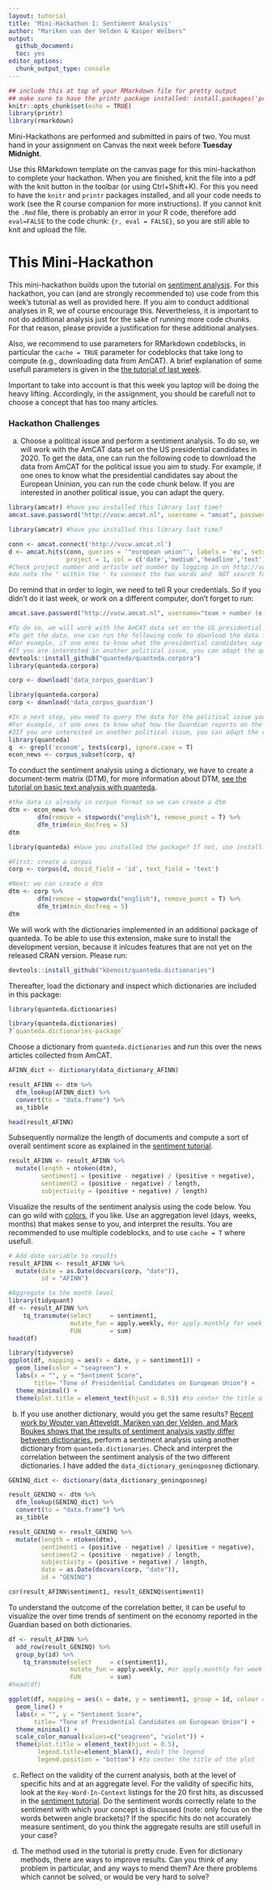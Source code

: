 ```yaml
---
layout: tutorial
title: 'Mini-Hackathon 1: Sentiment Analysis'
author: "Mariken van der Velden & Kasper Welbers"
output:
  github_document:
  toc: yes
editor_options: 
  chunk_output_type: console
---
```

  
```r
## include this at top of your RMarkdown file for pretty output
## make sure to have the printr package installed: install.packages('printr')
knitr::opts_chunk$set(echo = TRUE)
library(printr)
library(rmarkdown)
```

Mini-Hackathons are performed and submitted in pairs of two. 
You must hand in your assignment on Canvas the next week before **Tuesday Midnight**.

Use this RMarkdown template on the canvas page for this mini-hackathon to complete your hackathon.
When you are finished, knit the file into a pdf with the knit button in the toolbar (or using Ctrl+Shift+K).
For this you need to have the `knitr` and `printr` packages installed, and all your code needs to work (see the R course companion for more instructions).
If you cannot knit the `.Rmd` file, there is probably an error in your R code, therefore add `eval=FALSE` to the code chunk: `{r, eval = FALSE}`, so you are still able to knit and upload the file.

# This Mini-Hackathon
This mini-hackathon builds upon the tutorial on [sentiment analysis](https://github.com/ccs-amsterdam/r-course-material/blob/master/tutorials/sentiment_analysis.md). 
For this hackathon, you can (and are strongly recommended to) use code from this week's tutorial as well as provided here.
If you aim to conduct additional analyses in R, we of course encourage this.
Nevertheless, it is important to not do additional analysis just for the sake of running more code chunks. 
For that reason, please provide a justification for these additional analyses.

Also, we recommend to use parameters for RMarkdown codeblocks, in particular the `cache = TRUE` parameter for codeblocks that take long to compute (e.g., downloading data from AmCAT). 
A brief explanation of some usefull parameters is given in the [the tutorial of last week](https://github.com/MarikenvdVelden/Replication-Hackathons/blob/main/Intro-to-rmd-and-data-retrieval.md).

Important to take into account is that this week you laptop will be doing the heavy lifting. 
Accordingly, in the assignment, you should be carefull not to choose a concept that has too many articles. 

### Hackathon Challenges
a. Choose a political issue and perform a sentiment analysis. 
To do so, we will work with the AmCAT data set on the US presidential candidates in 2020.
To get the data, one can run the following code to download the data from AmCAT for the political issue you aim to study.
For example, if one ones to know what the presidential candidates say about the European Uninion, you can run the code chunk below.
If you are interested in another political issue, you can adapt the query.

```r
library(amcatr) #have you installed this library last time?
amcat.save.password("http://vucw.amcat.nl", username = "amcat", password = "amcat")
```
```r
library(amcatr) #have you installed this library last time?

conn <- amcat.connect('http://vucw.amcat.nl')
d <- amcat.hits(conn, queries = '"european union"', labels = 'eu', sets = 21, 
                project = 1, col = c('date','medium','headline','text')) 
#Check project number and article set number by logging in on http://vucw.amcat.nl/
#do note the " within the ' to connect the two words and  NOT search for health AND care
```

Do remind that in order to login, we need to tell R your credentials. 
So if you didn't do it last week, or work on a different computer, don't forget to run:

```r
amcat.save.password("http://vucw.amcat.nl", username="team + number (e.g. team01)", password="team + number (e.g. team01)")
```

```r
#To do so, we will work with the AmCAT data set on the US presidential candidates in 2020.
#To get the data, one can run the following code to download the data from AmCAT for the political issue you aim to study.
#For example, if one ones to know what the presidential candidates say about the European Uninion, you can run the code chunk below.
#If you are interested in another political issue, you can adapt the query.
devtools::install_github("quanteda/quanteda.corpora")
library(quanteda.corpora)

corp <- download('data_corpus_guardian')
```

```r
library(quanteda.corpora)
corp <- download('data_corpus_guardian')
```

```r
#In a next step, you need to query the data for the political issue you aim to study.
#For example, if one ones to know what how the Guardian reports on the economy, you can run the code chunk below.
#3If you are interested in another political issue, you can adapt the query.
library(quanteda)
q  <- grepl('econom', texts(corp), ignore.case = T)
econ_news <- corpus_subset(corp, q)

```

To conduct the sentiment analysis using a dictionary, we have to create a document-term matrix (DTM), for more information about DTM, [see the tutorial on basic text analysis with quanteda](https://github.com/ccs-amsterdam/r-course-material/blob/master/tutorials/R_text_3_quanteda.md).

```r
#the data is already in corpus format so we can create a dtm
dtm <- econ_news %>% 
        dfm(remove = stopwords("english"), remove_punct = T) %>% 
        dfm_trim(min_docfreq = 5)
dtm
```

```r
library(quanteda) #Have you installed the package? If not, use install.packages("quanteda")

#First: create a corpus
corp <- corpus(d, docid_field = 'id', text_field = 'text')

#Next: we can create a dtm
dtm <- corp %>% 
        dfm(remove = stopwords("english"), remove_punct = T) %>% 
        dfm_trim(min_docfreq = 5)
dtm
```

We will work with the dictionaries implemented in an additional package of quanteda.
To be able to use this extension, make sure to install the development version, because it inlcudes features that are not yet on the released CRAN version.
Please run:

```r
devtools::install_github("kbenoit/quanteda.dictionaries") 
```

Thereafter, load the dictionary and inspect which dictionaries are included in this package: 
```r
library(quanteda.dictionaries)
```
```r
library(quanteda.dictionaries)
?`quanteda.dictionaries-package`
```

Choose a dictionary from `quanteda.dictionaries` and run this over the news articles collected from AmCAT.
```r
AFINN_dict <- dictionary(data_dictionary_AFINN)

result_AFINN <- dtm %>% 
  dfm_lookup(AFINN_dict) %>% 
  convert(to = "data.frame") %>% 
  as_tibble

head(result_AFINN)
```

Subsequently normalize the length of documents and compute a sort of overall sentiment score as explained in the [sentiment tutorial](https://github.com/ccs-amsterdam/r-course-material/blob/master/tutorials/sentiment_analysis.md).

```r
result_AFINN <- result_AFINN %>% 
  mutate(length = ntoken(dtm),
         sentiment1 = (positive - negative) / (positive + negative),
         sentiment2 = (positive - negative) / length,
         subjectivity = (positive + negative) / length)
```

Visualize the results of the sentiment analysis using the code below.
You can go wild with [colors](http://www.stat.columbia.edu/~tzheng/files/Rcolor.pdf), if you like.
Use an aggregation level (days, weeks, months) that makes sense to you, and interpret the results. You are recommended to use multiple codeblocks, and to use `cache = T` where usefull.

```r
# Add date variable to results
result_AFINN <- result_AFINN %>%
  mutate(date = as.Date(docvars(corp, "date")),
         id = "AFINN")

#Aggregate to the month level
library(tidyquant)
df <- result_AFINN %>%
    tq_transmute(select     = sentiment1,
                 mutate_fun = apply.weekly, #or apply.monthly for week level
                 FUN        = sum)
head(df)

library(tidyverse)
ggplot(df, mapping = aes(x = date, y = sentiment1)) +
  geom_line(color = "seagreen") +
  labs(x = "", y = "Sentiment Score", 
       title= "Tone of Presidential Candidates on European Union") +
  theme_minimal() +
  theme(plot.title = element_text(hjust = 0.5)) #to center the title of the plot
```

b. If you use another dictionary, would you get the same results? 
[Recent work by Wouter van Atteveldt, Mariken van der Velden, and Mark Boukes shows that the results of sentiment analysis vastly differ between dictionaries.](https://github.com/vanatteveldt/ecosent)
perform a sentiment analysis using another dictionary from `quanteda.dictionaries`. 
Check and interpret the correlation between the sentiment analysis of the two different dictionaries.
I have added the `data_dictionary_geninqposneg` dictionary.

```r
GENINQ_dict <- dictionary(data_dictionary_geninqposneg)

result_GENINQ <- dtm %>% 
  dfm_lookup(GENINQ_dict) %>% 
  convert(to = "data.frame") %>% 
  as_tibble

result_GENINQ <- result_GENINQ %>% 
  mutate(length = ntoken(dtm),
         sentiment1 = (positive - negative) / (positive + negative),
         sentiment2 = (positive - negative) / length,
         subjectivity = (positive + negative) / length,
         date = as.Date(docvars(corp, "date")),
         id = "GENINQ")

```

```r
cor(result_AFINN$sentiment1, result_GENINQ$sentiment1)
```

To understand the outcome of the correlation better, it can be useful to visualize the over time trends of sentiment on the economy reported in the Guardian based on both dictionaries. 

```r
df <- result_AFINN %>%
  add_row(result_GENINQ) %>%
  group_by(id) %>%
    tq_transmute(select     = c(sentiment1),
                 mutate_fun = apply.weekly, #or apply.monthly for week level
                 FUN        = sum)
#head(df)

ggplot(df, mapping = aes(x = date, y = sentiment1, group = id, colour = id)) +
  geom_line() +
  labs(x = "", y = "Sentiment Score", 
       title= "Tone of Presidential Candidates on European Union") +
  theme_minimal() +
  scale_color_manual(values=c("seagreen", "violet")) +
  theme(plot.title = element_text(hjust = 0.5),
        legend.title=element_blank(), #edit the legend
        legend.position = "bottom") #to center the title of the plot
```

c. Reflect on the validity of the current analysis, both at the level of specific hits and at an aggregate level. For the validity of specific hits, look at the `Key-Word-In-Context` listings for the 20 first hits, as discussed in the [sentiment tutorial](https://github.com/ccs-amsterdam/r-course-material/blob/master/tutorials/sentiment_analysis.md). Do the sentiment words correctly relate to the sentiment with which your concept is discussed (note: only focus on the words between angle brackets)? If the specific hits do not accurately measure sentiment, do you think the aggregate results are still usefull in your case?

d. The method used in the tutorial is pretty crude. Even for dictionary methods, there are ways to improve results. Can you think of any problem in particular, and any ways to mend them? Are there problems which cannot be solved, or would be very hard to solve?

